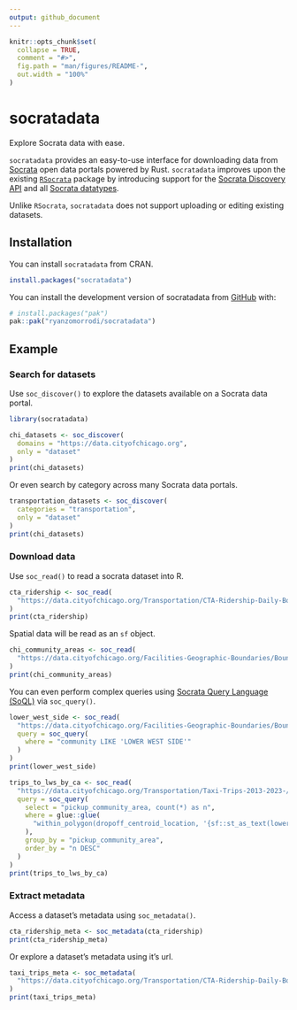 ```yaml
---
output: github_document
---
```


<!-- README.md is generated from README.Rmd. Please edit that file -->

```r
knitr::opts_chunk$set(
  collapse = TRUE,
  comment = "#>",
  fig.path = "man/figures/README-",
  out.width = "100%"
)
```

# socratadata

<!-- badges: start -->
<!-- badges: end -->

Explore Socrata data with ease.

`socratadata` provides an easy-to-use interface for downloading data from [Socrata](https://dev.socrata.com/) open data portals powered by Rust. `socratadata` improves upon the existing [`RSocrata`](https://dev.socrata.com/connectors/rsocrata) package by introducing support for the [Socrata Discovery API](https://dev.socrata.com/docs/other/discovery#?route=overview) and all [Socrata datatypes](https://dev.socrata.com/docs/datatypes/).

Unlike `RSocrata`, `socratadata` does not support uploading or editing existing datasets.

## Installation

You can install `socratadata` from CRAN.

```r
install.packages("socratadata")
```

You can install the development version of socratadata from [GitHub](https://github.com/) with:

``` r
# install.packages("pak")
pak::pak("ryanzomorrodi/socratadata")
```

## Example

### Search for datasets

Use `soc_discover()` to explore the datasets available on a Socrata data portal.

```r
library(socratadata)

chi_datasets <- soc_discover(
  domains = "https://data.cityofchicago.org",
  only = "dataset"
)
print(chi_datasets)
```

Or even search by category across many Socrata data portals.

```r
transportation_datasets <- soc_discover(
  categories = "transportation",
  only = "dataset"
)
print(chi_datasets)
```

### Download data

Use `soc_read()` to read a socrata dataset into R.
```r
cta_ridership <- soc_read(
  "https://data.cityofchicago.org/Transportation/CTA-Ridership-Daily-Boarding-Totals/6iiy-9s97/about_data"
)
print(cta_ridership)
```

Spatial data will be read as an `sf` object.
```r
chi_community_areas <- soc_read(
  "https://data.cityofchicago.org/Facilities-Geographic-Boundaries/Boundaries-Community-Areas/igwz-8jzy/about_data"
)
print(chi_community_areas)
```

You can even perform complex queries using [Socrata Query Language (SoQL)](https://dev.socrata.com/docs/queries/) via `soc_query()`.
```r
lower_west_side <- soc_read(
  "https://data.cityofchicago.org/Facilities-Geographic-Boundaries/Boundaries-Community-Areas/igwz-8jzy/about_data",
  query = soc_query(
    where = "community LIKE 'LOWER WEST SIDE'"
  )
)
print(lower_west_side)

trips_to_lws_by_ca <- soc_read(
  "https://data.cityofchicago.org/Transportation/Taxi-Trips-2013-2023-/wrvz-psew/about_data",
  query = soc_query(
    select = "pickup_community_area, count(*) as n",
    where = glue::glue(
      "within_polygon(dropoff_centroid_location, '{sf::st_as_text(lower_west_side$the_geom)}')"
    ),
    group_by = "pickup_community_area",
    order_by = "n DESC"
  )
)
print(trips_to_lws_by_ca)
```

### Extract metadata

Access a dataset's metadata using `soc_metadata()`.
```r
cta_ridership_meta <- soc_metadata(cta_ridership)
print(cta_ridership_meta)
```

Or explore a dataset's metadata using it's url.
```r
taxi_trips_meta <- soc_metadata(
  "https://data.cityofchicago.org/Transportation/CTA-Ridership-Daily-Boarding-Totals/6iiy-9s97/about_data"
)
print(taxi_trips_meta)
```
